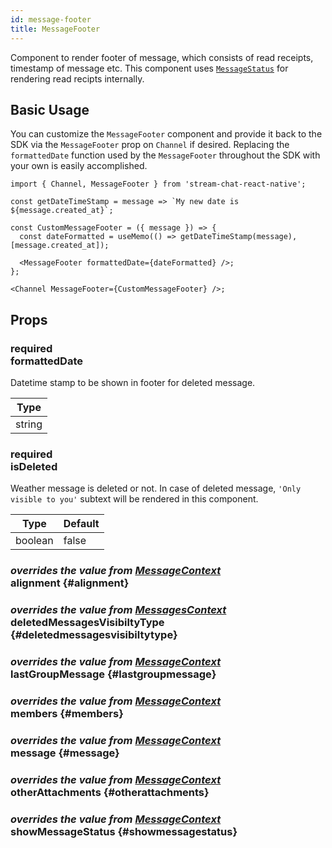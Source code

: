 ```yaml
---
id: message-footer
title: MessageFooter
---
```



Component to render footer of message, which consists of read receipts, timestamp of message etc. This component uses [`MessageStatus`](./message_status.mdx) for rendering read recipts internally.

## Basic Usage

You can customize the `MessageFooter` component and provide it back to the SDK via the `MessageFooter` prop on `Channel` if desired.
Replacing the `formattedDate` function used by the `MessageFooter` throughout the SDK with your own is easily accomplished.

```tsx
import { Channel, MessageFooter } from 'stream-chat-react-native';

const getDateTimeStamp = message => `My new date is ${message.created_at}`;

const CustomMessageFooter = ({ message }) => {
  const dateFormatted = useMemo(() => getDateTimeStamp(message), [message.created_at]);

  <MessageFooter formattedDate={dateFormatted} />;
};

<Channel MessageFooter={CustomMessageFooter} />;
```

## Props

### <div class="label required">required</div> **formattedDate**

Datetime stamp to be shown in footer for deleted message.

| Type   |
| ------ |
| string |

### <div class="label required">required</div> **isDeleted**

Weather message is deleted or not. In case of deleted message, `'Only visible to you'` subtext will be rendered in this component.

| Type    | Default |
| ------- | ------- |
| boolean | false   |

### <div class="label description">_overrides the value from [MessageContext](../contexts/message_context.mdx#alignment)_</div> alignment {#alignment}

<Alignment />

### <div class="label description">_overrides the value from [MessagesContext](../contexts/messages_context.mdx#deletedmessagesvisibiltytype)_</div> deletedMessagesVisibiltyType {#deletedmessagesvisibiltytype}

<DeletedMessagesVisibilityType />

### <div class="label description">_overrides the value from [MessageContext](../contexts/message_context.mdx#lastgroupmessage)_</div> lastGroupMessage {#lastgroupmessage}

<LastGroupMessage />

### <div class="label description">_overrides the value from [MessageContext](../contexts/message_context.mdx#members)_</div> members {#members}

<Members />

### <div class="label description">_overrides the value from [MessageContext](../contexts/message_context.mdx#message)_</div> message {#message}

<MessageProp />

### <div class="label description">_overrides the value from [MessageContext](../contexts/message_context.mdx#otherattachments)_</div> otherAttachments {#otherattachments}

<OtherAttachments />

### <div class="label description">_overrides the value from [MessageContext](../contexts/message_context.mdx#showmessagestatus)_</div> showMessageStatus {#showmessagestatus}

<ShowMessageStatus />
